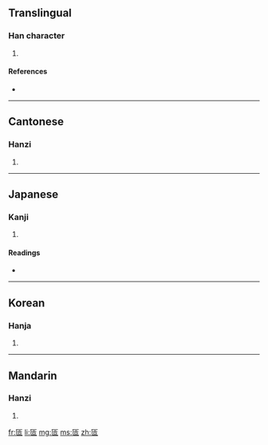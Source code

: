 ==Translingual==

===Han character===
{{Han char|rn=23|rad=匸|as=06|sn=8|four=7171<sub>6</sub>|canj=尸人一口 (SOMR)}}

# {{defn|Han}}

====References====
* {{Han ref|kx=0155.070|dkj=02683|dj=0347.190|hdz=10085.140|uh=533C|ud=21308|bh=CBD8|bd=52184}}

----

==Cantonese==

===Hanzi===
{{yue-hanzi|jyut=|y=hap1}}

# {{defn|Cantonese}}

----

==Japanese==

===Kanji===
{{ja-kanji|grade=|rs=匸06}}

# {{defn|Japanese}}

====Readings====
* {{ja-readings|on=[[あん]] (an), [[おん]] (on)|kun=[[こびへつらう]] (kobihetsurau), [[めぐるさま]] (megurusama)}}

----

==Korean==

===Hanja===
{{ko-hanja|hangeul=압|rv=ap|mr=ap}}

# {{defn|Korean}}

----

==Mandarin==

===Hanzi===
{{cmn-hanzi|pin=[[ǎn]] ([[an3]]), [[kē]] ([[ke1]]), [[qià]] ([[qia4]])|wg=an<sup>3</sup>, k'o<sup>1</sup>, ch'ia<sup>4</sup>}}

# {{defn|Mandarin}}

[[fr:匼]]
[[li:匼]]
[[mg:匼]]
[[ms:匼]]
[[zh:匼]]